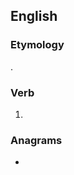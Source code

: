 ==English==

===Etymology===
{{suffix|praise|est|lang=en}}.

===Verb===
{{head|en|verb form}}

# {{en-archaic second-person singular of|praise|lang=en}}

===Anagrams===
* {{anagrams|en|a=aeiprsst|Prestias|airsteps|aspirest|pastries|piasters|piastres|piratess|raspiest|tapisers|traipses}}